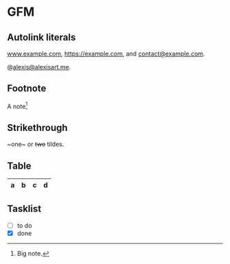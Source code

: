 # GFM

## Autolink literals

www.example.com, https://example.com, and contact@example.com.

@alexis@alexisart.me.

## Footnote

A note[^1]

[^1]: Big note.

## Strikethrough

~one~ or ~~two~~ tildes.

## Table

| a | b  |  c |  d  |
| - | :- | -: | :-: |

## Tasklist

* [ ] to do
* [x] done
